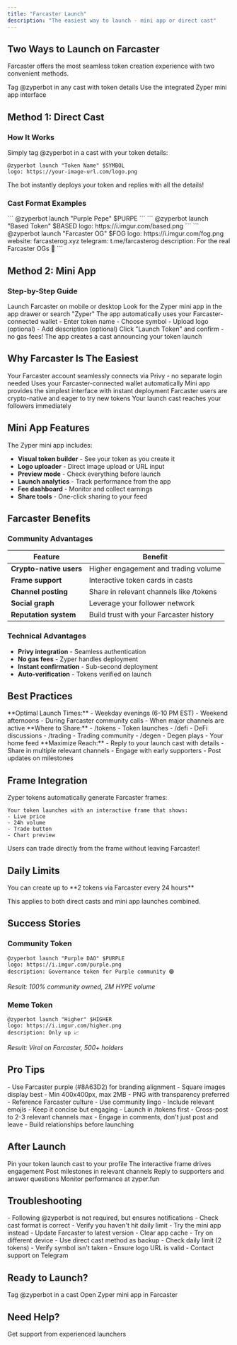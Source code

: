 ```yaml
---
title: "Farcaster Launch"
description: "The easiest way to launch - mini app or direct cast"
---
```


## Two Ways to Launch on Farcaster

Farcaster offers the most seamless token creation experience with two convenient methods.

<CardGroup cols={2}>
  <Card title="Direct Cast" icon="at" color="#8A63D2">
    Tag @zyperbot in any cast with token details
  </Card>
  <Card title="Mini App" icon="window" color="#8A63D2">
    Use the integrated Zyper mini app interface
  </Card>
</CardGroup>

## Method 1: Direct Cast

### How It Works

Simply tag @zyperbot in a cast with your token details:

```
@zyperbot launch "Token Name" $SYMBOL
logo: https://your-image-url.com/logo.png
```

The bot instantly deploys your token and replies with all the details!

### Cast Format Examples

<Tabs>
  <Tab title="Simple">
    ```
    @zyperbot launch "Purple Pepe" $PURPE
    ```
  </Tab>
  
  <Tab title="With Logo">
    ```
    @zyperbot launch "Based Token" $BASED
    logo: https://i.imgur.com/based.png
    ```
  </Tab>
  
  <Tab title="Full Details">
    ```
    @zyperbot launch "Farcaster OG" $FOG
    logo: https://i.imgur.com/fog.png
    website: farcasterog.xyz
    telegram: t.me/farcasterog
    description: For the real Farcaster OGs 🎩
    ```
  </Tab>
</Tabs>

## Method 2: Mini App

### Step-by-Step Guide

<Steps>
  <Step title="Open Farcaster">
    Launch Farcaster on mobile or desktop
  </Step>
  
  <Step title="Find Zyper Mini App">
    Look for the Zyper mini app in the app drawer or search "Zyper"
  </Step>
  
  <Step title="Connect Wallet">
    The app automatically uses your Farcaster-connected wallet
  </Step>
  
  <Step title="Fill Token Details">
    - Enter token name
    - Choose symbol
    - Upload logo (optional)
    - Add description (optional)
  </Step>
  
  <Step title="Launch">
    Click "Launch Token" and confirm - no gas fees!
  </Step>
  
  <Step title="Auto-Share">
    The app creates a cast announcing your token launch
  </Step>
</Steps>

## Why Farcaster Is The Easiest

<AccordionGroup>
  <Accordion title="🔐 Integrated Authentication">
    Your Farcaster account seamlessly connects via Privy - no separate login needed
  </Accordion>
  
  <Accordion title="👛 Built-in Wallet">
    Uses your Farcaster-connected wallet automatically
  </Accordion>
  
  <Accordion title="🚀 One-Click Launch">
    Mini app provides the simplest interface with instant deployment
  </Accordion>
  
  <Accordion title="🎯 Native Audience">
    Farcaster users are crypto-native and eager to try new tokens
  </Accordion>
  
  <Accordion title="📢 Instant Distribution">
    Your launch cast reaches your followers immediately
  </Accordion>
</AccordionGroup>

## Mini App Features

The Zyper mini app includes:

- **Visual token builder** - See your token as you create it
- **Logo uploader** - Direct image upload or URL input
- **Preview mode** - Check everything before launch
- **Launch analytics** - Track performance from the app
- **Fee dashboard** - Monitor and collect earnings
- **Share tools** - One-click sharing to your feed

## Farcaster Benefits

### Community Advantages

| Feature | Benefit |
|---------|---------|
| **Crypto-native users** | Higher engagement and trading volume |
| **Frame support** | Interactive token cards in casts |
| **Channel posting** | Share in relevant channels like /tokens |
| **Social graph** | Leverage your follower network |
| **Reputation system** | Build trust with your Farcaster history |

### Technical Advantages

- **Privy integration** - Seamless authentication
- **No gas fees** - Zyper handles deployment
- **Instant confirmation** - Sub-second deployment
- **Auto-verification** - Tokens verified on launch

## Best Practices

<Tabs>
  <Tab title="Timing">
    **Optimal Launch Times:**
    - Weekday evenings (6-10 PM EST)
    - Weekend afternoons
    - During Farcaster community calls
    - When major channels are active
  </Tab>
  
  <Tab title="Channels">
    **Where to Share:**
    - /tokens - Token launches
    - /defi - DeFi discussions
    - /trading - Trading community
    - /degen - Degen plays
    - Your home feed
  </Tab>
  
  <Tab title="Engagement">
    **Maximize Reach:**
    - Reply to your launch cast with details
    - Share in multiple relevant channels
    - Engage with early supporters
    - Post updates on milestones
  </Tab>
</Tabs>

## Frame Integration

Zyper tokens automatically generate Farcaster frames:

```
Your token launches with an interactive frame that shows:
- Live price
- 24h volume
- Trade button
- Chart preview
```

Users can trade directly from the frame without leaving Farcaster!

## Daily Limits

<Warning>
  You can create up to **2 tokens via Farcaster every 24 hours**
</Warning>

This applies to both direct casts and mini app launches combined.

## Success Stories

### Community Token
```
@zyperbot launch "Purple DAO" $PURPLE
logo: https://i.imgur.com/purple.png
description: Governance token for Purple community 🟣
```
*Result: 100% community owned, 2M HYPE volume*

### Meme Token
```
@zyperbot launch "Higher" $HIGHER
logo: https://i.imgur.com/higher.png
description: Only up 📈
```
*Result: Viral on Farcaster, 500+ holders*

## Pro Tips

<AccordionGroup>
  <Accordion title="🎨 Logo Tips">
    - Use Farcaster purple (#8A63D2) for branding alignment
    - Square images display best
    - Min 400x400px, max 2MB
    - PNG with transparency preferred
  </Accordion>
  
  <Accordion title="📝 Description Writing">
    - Reference Farcaster culture
    - Use community lingo
    - Include relevant emojis
    - Keep it concise but engaging
  </Accordion>
  
  <Accordion title="🎯 Channel Strategy">
    - Launch in /tokens first
    - Cross-post to 2-3 relevant channels max
    - Engage in comments, don't just post and leave
    - Build relationships before launching
  </Accordion>
</AccordionGroup>

## After Launch

<Steps>
  <Step title="Pin Launch Cast">
    Pin your token launch cast to your profile
  </Step>
  
  <Step title="Share Frame">
    The interactive frame drives engagement
  </Step>
  
  <Step title="Update Channels">
    Post milestones in relevant channels
  </Step>
  
  <Step title="Engage Holders">
    Reply to supporters and answer questions
  </Step>
  
  <Step title="Track on Dashboard">
    Monitor performance at zyper.fun
  </Step>
</Steps>

## Troubleshooting

<AccordionGroup>
  <Accordion title="Bot not responding">
    - Following @zyperbot is not required, but ensures notifications
    - Check cast format is correct
    - Verify you haven't hit daily limit
    - Try the mini app instead
  </Accordion>
  
  <Accordion title="Mini app not loading">
    - Update Farcaster to latest version
    - Clear app cache
    - Try on different device
    - Use direct cast method as backup
  </Accordion>
  
  <Accordion title="Transaction failed">
    - Check daily limit (2 tokens)
    - Verify symbol isn't taken
    - Ensure logo URL is valid
    - Contact support on Telegram
  </Accordion>
</AccordionGroup>

## Ready to Launch?

<CardGroup cols={2}>
  <Card title="Cast Now" icon="at" href="https://warpcast.com/zyperbot">
    Tag @zyperbot in a cast
  </Card>
  <Card title="Use Mini App" icon="window" href="https://warpcast.com">
    Open Zyper mini app in Farcaster
  </Card>
</CardGroup>

## Need Help?

<Card title="Join Community" icon="telegram" href="https://t.me/zyperhub">
  Get support from experienced launchers
</Card>